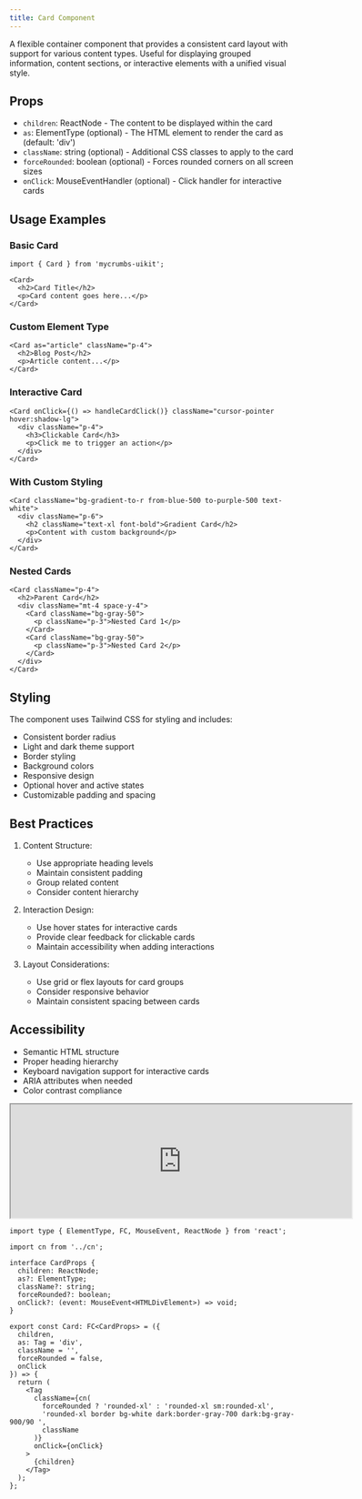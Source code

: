 ```yaml
---
title: Card Component
---
```


A flexible container component that provides a consistent card layout with support for various content types. Useful for displaying grouped information, content sections, or interactive elements with a unified visual style.

## Props

- `children`: ReactNode - The content to be displayed within the card
- `as`: ElementType (optional) - The HTML element to render the card as (default: 'div')
- `className`: string (optional) - Additional CSS classes to apply to the card
- `forceRounded`: boolean (optional) - Forces rounded corners on all screen sizes
- `onClick`: MouseEventHandler (optional) - Click handler for interactive cards

## Usage Examples

### Basic Card
```tsx
import { Card } from 'mycrumbs-uikit';

<Card>
  <h2>Card Title</h2>
  <p>Card content goes here...</p>
</Card>
```

### Custom Element Type
```tsx
<Card as="article" className="p-4">
  <h2>Blog Post</h2>
  <p>Article content...</p>
</Card>
```

### Interactive Card
```tsx
<Card onClick={() => handleCardClick()} className="cursor-pointer hover:shadow-lg">
  <div className="p-4">
    <h3>Clickable Card</h3>
    <p>Click me to trigger an action</p>
  </div>
</Card>
```

### With Custom Styling
```tsx
<Card className="bg-gradient-to-r from-blue-500 to-purple-500 text-white">
  <div className="p-6">
    <h2 className="text-xl font-bold">Gradient Card</h2>
    <p>Content with custom background</p>
  </div>
</Card>
```

### Nested Cards
```tsx
<Card className="p-4">
  <h2>Parent Card</h2>
  <div className="mt-4 space-y-4">
    <Card className="bg-gray-50">
      <p className="p-3">Nested Card 1</p>
    </Card>
    <Card className="bg-gray-50">
      <p className="p-3">Nested Card 2</p>
    </Card>
  </div>
</Card>
```

## Styling

The component uses Tailwind CSS for styling and includes:
- Consistent border radius
- Light and dark theme support
- Border styling
- Background colors
- Responsive design
- Optional hover and active states
- Customizable padding and spacing

## Best Practices

1. Content Structure:
   - Use appropriate heading levels
   - Maintain consistent padding
   - Group related content
   - Consider content hierarchy

2. Interaction Design:
   - Use hover states for interactive cards
   - Provide clear feedback for clickable cards
   - Maintain accessibility when adding interactions

3. Layout Considerations:
   - Use grid or flex layouts for card groups
   - Consider responsive behavior
   - Maintain consistent spacing between cards

## Accessibility

- Semantic HTML structure
- Proper heading hierarchy
- Keyboard navigation support for interactive cards
- ARIA attributes when needed
- Color contrast compliance

<iframe 
  src="https://www.chromatic.com/component?appId=663a6564311e0ec20c42bab9&csfId=components-card--template&buildNumber=31&k=666cb65d3d74d74239f10ad0-1200px-interactive-true&h=12&b=-5" 
  width="600" 
  height="200"
  className="flex rounded-xl"

></iframe>

```tsx
import type { ElementType, FC, MouseEvent, ReactNode } from 'react';

import cn from '../cn';

interface CardProps {
  children: ReactNode;
  as?: ElementType;
  className?: string;
  forceRounded?: boolean;
  onClick?: (event: MouseEvent<HTMLDivElement>) => void;
}

export const Card: FC<CardProps> = ({
  children,
  as: Tag = 'div',
  className = '',
  forceRounded = false,
  onClick
}) => {
  return (
    <Tag
      className={cn(
        forceRounded ? 'rounded-xl' : 'rounded-xl sm:rounded-xl',
        'rounded-xl border bg-white dark:border-gray-700 dark:bg-gray-900/90 ',
        className
      )}
      onClick={onClick}
    >
      {children}
    </Tag>
  );
};
